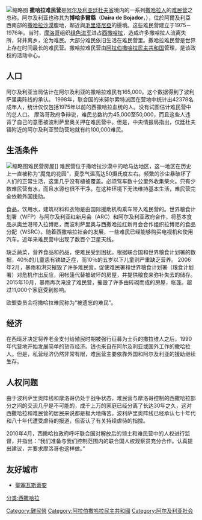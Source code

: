 {{Unreferenced|time=2020-12-13T01:50:12+00:00}}
[[File:Museo_de_la_Guerra_en_Rabuni,_sede_del_gobierno_de_la_RASD.jpg|缩略图]]
'''撒哈拉难民营'''是[[阿尔及利亚|阿尔及利亚]][[廷杜夫省|廷杜夫省]]境内的一系列[[撒哈拉人|撒哈拉人]]的[[难民营|难民营]]之总称。阿尔及利亚也称其为'''博哈多爾縣'''（'''Daira de Bojador'''，{{Lang-ar|دائرة بوجادور}}），位於阿爾及利亞西南部的[[撒哈拉沙漠|撒哈拉沙漠]]腹地，鄰近與[[毛里塔尼亞|毛里塔尼亞]]的邊境。这些难民营建立于1975－1976年。当时，[[摩洛哥|摩洛哥]]组织[[绿色进军|绿色进军]]进占[[西撒哈拉|西撒哈拉]]，造成许多撒哈拉人流离失所，背井离乡，沦为难民。大部分难民依旧生活在难民营里。撒哈拉难民营是世界上存在时间最长的难民营。撒哈拉难民营由[[阿拉伯撒哈拉民主共和国|阿拉伯撒哈拉民主共和国]]管理，是该政权的活动中心。

==人口==
阿尔及利亚当局估计在阿尔及利亚的撒哈拉难民有165,000。这个数据得到了波利萨里奥阵线的承认。
1998年，联合国的米努尔索特派团在营地中统计出42378名成年人，统计仅仅包括1975年以前的西撒哈拉血统的人。没有试图估计难民营中的总人口。
摩洛哥政府争辩说，难民总数约为45,000至50,000，而且这些人违背了自己的意愿被波利萨里奥关押在难民营中。但是，中央情报局指出，仅廷杜夫镇附近的阿尔及利亚赞助营地就有约100,000难民。

==生活条件==
[[File:Wilaya_de_Smara,_en_los_campamentos_de_refugiados_saharauis_de_Tinduf.jpg|缩略图]]难民营房屋]]
难民营位于撒哈拉沙漠中的哈马达地区，这一地区在历史上一直被称为“魔鬼的花园”，夏季气温高达50摄氏度左右。频繁的沙尘暴破坏了人们的正常生活，这里几乎没有植被覆盖。必须驾车数十公里外收集柴火。只有少数难民营有水，而且水源也很不干净。在这种环境下无法维持基本生活，难民营完全依赖外国援助。

食品，饮用水，建筑材料和衣物是由国际援助机构乘车带入难民营的。世界粮食计划署（WFP）与阿尔及利亚红新月会（ARC）和阿尔及利亚政府合作，将基本​​食品从奥兰港带入拉博尼，而波利萨里奥与西撒哈拉红新月会合作组织拉博尼的食品分配（WSRC）。随着西撒哈拉社会的发展，一些难民已经能够购买电视机和使用汽车。近年来难民营中出现了数百个卫星天线。

缺乏蔬菜，营养食品和药品，使难民受到困扰。根据联合国和世界粮食计划署的数据，40％的儿童患有铁缺乏症，而10％的五岁以下儿童则严重缺乏营养。 2006年2月，暴雨和洪灾摧毁了许多难民营，促使难民署和世界粮食计划署（粮食计划署）对危机作出反应，用帐篷代替被破坏的房屋，并提供粮食来弥补失去的储存。2015年10月，暴雨再次淹没了难民营，摧毁了许多由砖砌而成的房屋，帐篷。超过11,000个家庭受到影响。

欧盟委员会将撒哈拉难民称为“被遗忘的难民”。

==经济==
在西班牙决定将养老金支付给殖民时期被强行征募为士兵的撒拉维人之后，1990年代营地开始发展简单的货币经济。钱也来自在阿尔及利亚或国外工作的撒哈拉人。但是，私营经济仍然非常有限，难民营主要依靠外国和阿尔及利亚的援助继续生存。

==人权问题==
由于波利萨里奥阵线和摩洛哥仍处于战争状态，难民营与摩洛哥控制的西撒哈拉部分之间的交流几乎是不可能的，成千上万的家庭已经分离了长达30年之久，这对西撒哈拉和难民营的居民来说都是极大地痛苦。波利萨里奥阵线已经承认七十年代和八十年代遭受虐待的报道，但否认了有关持续虐待的指控。

2010年4月，西撒哈拉政府呼吁联合国对解放后的领土和难民营中的人权进行监督，并指出：“我们准备与我们控制范围内的联合国人权观察员充分合作。认真提出建议，并要求摩洛哥也这样做。”

==友好城市==
*{{flagcountry|Spain}}[[聖塞瓦斯蒂安|聖塞瓦斯蒂安]]

[[分类:西撒哈拉|分类:西撒哈拉]]
[[Category:難民營|Category:難民營]]
[[Category:阿拉伯撒哈拉民主共和國|Category:阿拉伯撒哈拉民主共和國]]
[[Category:阿尔及利亚社会|Category:阿尔及利亚社会]]